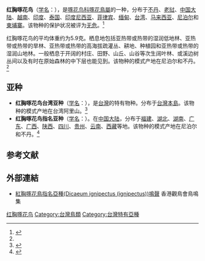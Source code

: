 {{noteTA
|1=zh-cn:啄花鸟科; zh-tw:啄花科; 
|2=zh-cn:啄花鸟属; zh-tw:啄花屬; 
}}
{{speciesbox
| name = 红胸啄花鸟
| image = Fire-breasted Flowerpecker Khangchendzonga National Park West Sikkim Sikkim India 29.10.2015.jpg
| image_caption = nominate亞種雄鳥 攝於[[Khangchendzonga國家公園|Khangchendzonga國家公園]]
| image2 = Dicaeum_ignipectus_female_(cropped).jpg
| image2_caption = 雌鳥
| status = LC | status_system = IUCN3.1
| genus = Dicaeum
| species = ignipectus
| authority = {{link-en|爱德华·布莱思|Edward Blyth|Blyth}}, 1843<ref name='id4019'>{{cite web| url =http://www.bioinfo.cn/db05/BjdwSpecies.php?action=view&id=4019| title =红胸啄花鸟| work =《中国动物物种编目数据库》| publisher =中国科学院微生物研究所| author =中国科学院动物研究所| accessdate =2009-04-04| deadurl =yes| archiveurl =https://web.archive.org/web/20160305030117/http://www.bioinfo.cn/db05/BjdwSpecies.php?action=view&id=4019| archivedate =2016-03-05}}</ref>
| synonyms = ''Myzanthe ignipectus''<br />''Micrura ignipectus''
}}
'''红胸啄花鸟'''（[[学名|学名]]：{{lang|la|''Dicaeum ignipectus''}}），是[[啄花鸟科|啄花鸟科]][[啄花鳥屬|啄花鳥屬]]的一种，分布于[[不丹|不丹]]、[[老挝|老挝]]、[[中国大陆|中国大陆]]、[[越南|越南]]、[[印度|印度]]、[[泰国|泰国]]、[[印度尼西亚|印度尼西亚]]、[[菲律宾|菲律宾]]、[[缅甸|缅甸]]、[[台湾|台湾]]、[[马来西亚|马来西亚]]、[[尼泊尔|尼泊尔]]和[[柬埔寨|柬埔寨]]。该物种的保护状况被评为[[无危|无危]]。<ref>{{cite web|url=http://www.birdlife.org/datazone/speciesfactsheet.php?id=8222&m=0|title=Dicaeum ignipectus|publisher=[[国际鸟盟|BirdLife.org]]|accessdate=2011-06-27}}</ref>

红胸啄花鸟的平均体重约为5.9克。栖息地包括亚热带或热带的湿润低地林、亚热带或热带的旱林、亚热带或热带的高海拔疏灌丛、耕地、种植园和亚热带或热带的湿润山地林。一般栖息于开阔的村庄、田野、山丘、山谷等次生阔叶林、或溪边树丛间以及有时在原始森林的中下层也能见到。该物种的模式产地在尼泊尔和不丹。<ref name='id4019'/>

== 亚种 ==
* '''红胸啄花鸟台湾亚种'''（[[学名|学名]]：{{lang|la|''Dicaeum ignipectus formosum''}}），是[[台灣|台灣]]的特有物种。分布于[[台灣島|台灣本島]]。该物种的模式产地在台湾阿里山。<ref name='id4020'>{{cite web| url =http://www.bioinfo.cn/db05/BjdwSpecies.php?action=view&id=4020| title =红胸啄花鸟台湾亚种| work =《中国动物物种编目数据库》| publisher =中国科学院微生物研究所| author =中国科学院动物研究所| accessdate =2009-04-04| deadurl =yes| archiveurl =https://web.archive.org/web/20160305023910/http://www.bioinfo.cn/db05/BjdwSpecies.php?action=view&id=4020| archivedate =2016-03-05}}</ref>
* '''红胸啄花鸟指名亚种'''（[[学名|学名]]：{{lang|la|''Dicaeum ignipectus ignipectus''}}）。在[[中国大陆|中国大陆]]，分布于[[福建|福建]]、[[湖北|湖北]]、[[湖南|湖南]]、[[广东|广东]]、[[广西|广西]]、[[陕西|陕西]]、[[四川|四川]]、[[贵州|贵州]]、[[云南|云南]]、[[西藏|西藏]]等地。该物种的模式产地在尼泊尔和不丹。<ref name='id4021'>{{cite web| url =http://www.bioinfo.cn/db05/BjdwSpecies.php?action=view&id=4021| title =红胸啄花鸟指名亚种| work =《中国动物物种编目数据库》| publisher =中国科学院微生物研究所| author =中国科学院动物研究所| accessdate =2009-04-04| deadurl =yes| archiveurl =https://web.archive.org/web/20160305090111/http://www.bioinfo.cn/db05/BjdwSpecies.php?action=view&id=4021| archivedate =2016-03-05}}</ref>

== 参考文献 ==
{{commonscat|Dicaeum ignipectus}}
{{reflist}}

==外部連結==
*[http://www.hkbws.org.hk/web/chi/birdcall/Fbfpecke.wav 紅胸啄花鳥指名亞種(Dicaeum ignipectus (ignipectus))鳴聲] 香港觀鳥會鳥鳴集

{{Taxonbar}}
[[Category:啄花鸟属|红胸啄花鸟]]
[[Category:台灣鳥類|Category:台灣鳥類]]
[[Category:台灣特有亞種|Category:台灣特有亞種]]